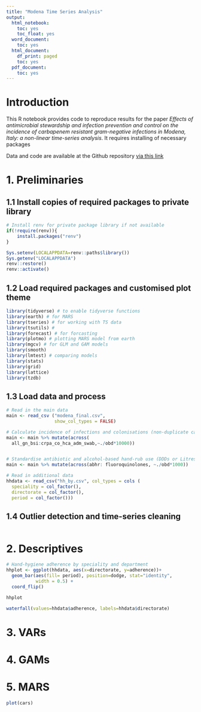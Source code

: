 ```yaml
---
title: "Modena Time Series Analysis"
output:
  html_notebook:
    toc: yes
    toc_float: yes
  word_document:
    toc: yes
  html_document:
    df_print: paged
    toc: yes
  pdf_document:
    toc: yes
---
```


# Introduction
This R notebook provides code to reproduce results for the paper *Effects of antimicrobial stewardship and infection prevention and control on the incidence of carbapenem resistant gram-negative infections in Modena, Italy: a non-linear time-series analysis*. 
It requires installing of necessary packages


Data and code are available at the Github repository
[via this link](https://github.com/TimLawes/modena_carbapenem_resistance)

# 1. Preliminaries
## 1.1 Install copies of required packages to private library
```r

# Install renv for private package library if not available
if(!require(renv)){
    install.packages("renv")
}

Sys.setenv(LOCALAPPDATA=renv::paths$library())
Sys.getenv("LOCALAPPDATA")
renv::restore()
renv::activate()
```

## 1.2 Load required packages and customised plot theme
```r

library(tidyverse) # to enable tidyverse functions
library(earth) # for MARS
library(tseries) # for working with TS data
library(tsutils) #
library(forecast) # for forcasting
library(plotmo) # plotting MARS model from earth
library(mgcv) # for GLM and GAM models
library(smooth)
library(lmtest) # comparing models 
library(stats)
library(grid)
library(lattice)
library(tzdb)
```

## 1.3 Load data and process
```r

# Read in the main data
main <- read_csv ("modena_final.csv",
                  show_col_types = FALSE)

# Calculate incidence of infections and colonisations (non-duplicate cases per 10 000 OBDs)
main <- main %>% mutate(across(
  all_gn_bsi:crpa_co_hca_adm_swab,~./obd*10000))


# Standardise antibiotic and alcohol-based hand-rub use (DDDs or Litres per 1000 OBDs)
main <- main %>% mutate(across(abhr: fluoroquinolones, ~./obd*1000))

# Read in additional data
hhdata <- read_csv("hh_by.csv", col_types = cols (
  speciality = col_factor(),
  directorate = col_factor(),
  period = col_factor()))

```

## 1.4 Outlier detection and time-series cleaning
```r




```

# 2. Descriptives
```r

# Hand-hygiene adherence by speciality and department
hhplot <- ggplot(hhdata, aes(x=directorate, y=adherence))+
  geom_bar(aes(fill= period), position=dodge, stat="identity",
           width = 0.5) +
  coord_flip()

hhplot

waterfall(values=hhdata$adherence, labels=hhdata$directorate)
```

# 3. VARs

# 4. GAMs

# 5. MARS



```r
plot(cars)
```

